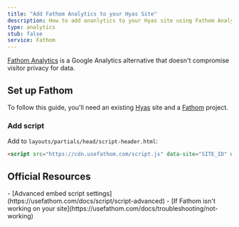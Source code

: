 ```yaml
---
title: "Add Fathom Analytics to your Hyas Site"
description: How to add ananlytics to your Hyas site using Fathom Analytics.
type: analytics
stub: false
service: Fathom
---
```


[Fathom Analytics](https://usefathom.com/) is a Google Analytics alternative that doesn't compromise visitor privacy for data.

## Set up Fathom

To follow this guide, you'll need an existing [Hyas](https://gethyas.com/) site and a [Fathom](https://usefathom.com/docs/start/create) project.

### Add script

Add to `layouts/partials/head/script-header.html`:

```html
<script src="https://cdn.usefathom.com/script.js" data-site="SITE_ID" defer></script>
```

## Official Resources

<List emoji="books">
- [Advanced embed script settings](https://usefathom.com/docs/script/script-advanced)
- [If Fathom isn't working on your site](https://usefathom.com/docs/troubleshooting/not-working)
</List>
